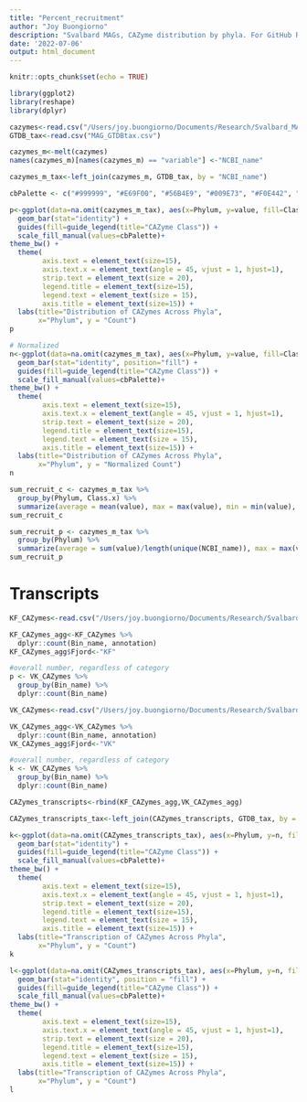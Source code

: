 ```yaml
---
title: "Percent_recruitment"
author: "Joy Buongiorno"
description: "Svalbard MAGs, CAZyme distribution by phyla. For GitHub Repo (curated from several other exploratory R scripts not publicly available)." 
date: '2022-07-06'
output: html_document
---
```

```r
knitr::opts_chunk$set(echo = TRUE)
```

```r
library(ggplot2)
library(reshape)
library(dplyr)
```

```r
cazymes<-read.csv("/Users/joy.buongiorno/Documents/Research/Svalbard_MAG_analysis/2021_R_Analysis/dbCAN_MAGs.csv")
GTDB_tax<-read.csv("MAG_GTDBtax.csv")
```

```r
cazymes_m<-melt(cazymes)
names(cazymes_m)[names(cazymes_m) == "variable"] <-"NCBI_name"

cazymes_m_tax<-left_join(cazymes_m, GTDB_tax, by = "NCBI_name")
```

```r
cbPalette <- c("#999999", "#E69F00", "#56B4E9", "#009E73", "#F0E442", "#0072B2", "#D55E00", "#CC79A7")

p<-ggplot(data=na.omit(cazymes_m_tax), aes(x=Phylum, y=value, fill=Class.x)) +
  geom_bar(stat="identity") +
  guides(fill=guide_legend(title="CAZyme Class")) +
  scale_fill_manual(values=cbPalette)+
theme_bw() +
  theme(
        axis.text = element_text(size=15),
        axis.text.x = element_text(angle = 45, vjust = 1, hjust=1),
        strip.text = element_text(size = 20),
        legend.title = element_text(size=15),
        legend.text = element_text(size = 15),
        axis.title = element_text(size=15)) +
  labs(title="Distribution of CAZymes Across Phyla", 
       x="Phylum", y = "Count")
p

# Normalized 
n<-ggplot(data=na.omit(cazymes_m_tax), aes(x=Phylum, y=value, fill=Class.x)) +
  geom_bar(stat="identity", position="fill") +
  guides(fill=guide_legend(title="CAZyme Class")) +
  scale_fill_manual(values=cbPalette)+
theme_bw() +
  theme(
        axis.text = element_text(size=15),
        axis.text.x = element_text(angle = 45, vjust = 1, hjust=1),
        strip.text = element_text(size = 20),
        legend.title = element_text(size=15),
        legend.text = element_text(size = 15),
        axis.title = element_text(size=15)) +
  labs(title="Distribution of CAZymes Across Phyla", 
       x="Phylum", y = "Normalized Count")
n
```

```r
sum_recruit_c <- cazymes_m_tax %>%
  group_by(Phylum, Class.x) %>%
  summarize(average = mean(value), max = max(value), min = min(value), sum = sum(value)) 
sum_recruit_c

sum_recruit_p <- cazymes_m_tax %>%
  group_by(Phylum) %>%
  summarize(average = sum(value)/length(unique(NCBI_name)), max = max(value), min = min(value), sum = sum(value)) 
sum_recruit_p
```
# Transcripts

```r
KF_CAZymes<-read.csv("/Users/joy.buongiorno/Documents/Research/Svalbard_MAG_analysis/2021_R_Analysis/dbCAN_trans_raw_KF.csv")

KF_CAZymes_agg<-KF_CAZymes %>%
  dplyr::count(Bin_name, annotation)
KF_CAZymes_agg$Fjord<-"KF"

#overall number, regardless of category
p <- VK_CAZymes %>%
  group_by(Bin_name) %>%
  dplyr::count(Bin_name) 

VK_CAZymes<-read.csv("/Users/joy.buongiorno/Documents/Research/Svalbard_MAG_analysis/2021_R_Analysis/dbCAN_trans_raw_VK.csv")

VK_CAZymes_agg<-VK_CAZymes %>%
  dplyr::count(Bin_name, annotation)
VK_CAZymes_agg$Fjord<-"VK"

#overall number, regardless of category
k <- VK_CAZymes %>%
  group_by(Bin_name) %>%
  dplyr::count(Bin_name) 

CAZymes_transcripts<-rbind(KF_CAZymes_agg,VK_CAZymes_agg)

CAZymes_transcripts_tax<-left_join(CAZymes_transcripts, GTDB_tax, by = "Bin_name")

```

```r
k<-ggplot(data=na.omit(CAZymes_transcripts_tax), aes(x=Phylum, y=n, fill=annotation)) +
  geom_bar(stat="identity") +
  guides(fill=guide_legend(title="CAZyme Class")) +
  scale_fill_manual(values=cbPalette)+
theme_bw() +
  theme(
        axis.text = element_text(size=15),
        axis.text.x = element_text(angle = 45, vjust = 1, hjust=1),
        strip.text = element_text(size = 20),
        legend.title = element_text(size=15),
        legend.text = element_text(size = 15),
        axis.title = element_text(size=15)) +
  labs(title="Transcription of CAZymes Across Phyla", 
       x="Phylum", y = "Count")
k

l<-ggplot(data=na.omit(CAZymes_transcripts_tax), aes(x=Phylum, y=n, fill=annotation)) +
  geom_bar(stat="identity", position = "fill") +
  guides(fill=guide_legend(title="CAZyme Class")) +
  scale_fill_manual(values=cbPalette)+
theme_bw() +
  theme(
        axis.text = element_text(size=15),
        axis.text.x = element_text(angle = 45, vjust = 1, hjust=1),
        strip.text = element_text(size = 20),
        legend.title = element_text(size=15),
        legend.text = element_text(size = 15),
        axis.title = element_text(size=15)) +
  labs(title="Transcription of CAZymes Across Phyla", 
       x="Phylum", y = "Count")
l
```
